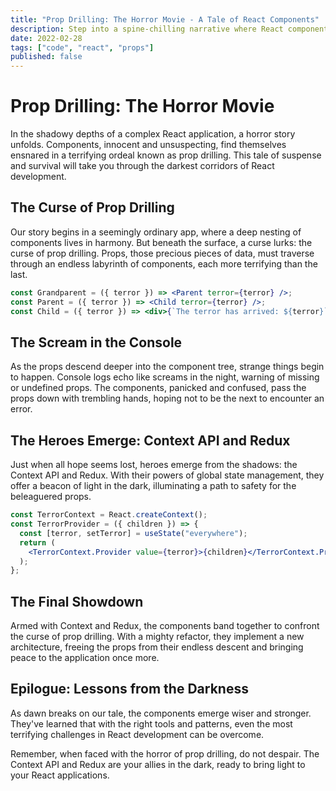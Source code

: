```yaml
---
title: "Prop Drilling: The Horror Movie - A Tale of React Components"
description: Step into a spine-chilling narrative where React components face the dread of prop drilling. Discover how using Context API or Redux can save your components from the depths of despair in this humorous take on a common React challenge.
date: 2022-02-28
tags: ["code", "react", "props"]
published: false
---
```


# Prop Drilling: The Horror Movie

In the shadowy depths of a complex React application, a horror story unfolds. Components, innocent and unsuspecting, find themselves ensnared in a terrifying ordeal known as prop drilling. This tale of suspense and survival will take you through the darkest corridors of React development.

## The Curse of Prop Drilling

Our story begins in a seemingly ordinary app, where a deep nesting of components lives in harmony. But beneath the surface, a curse lurks: the curse of prop drilling. Props, those precious pieces of data, must traverse through an endless labyrinth of components, each more terrifying than the last.

```jsx
const Grandparent = ({ terror }) => <Parent terror={terror} />;
const Parent = ({ terror }) => <Child terror={terror} />;
const Child = ({ terror }) => <div>{`The terror has arrived: ${terror}`}</div>;
```

## The Scream in the Console

As the props descend deeper into the component tree, strange things begin to happen. Console logs echo like screams in the night, warning of missing or undefined props. The components, panicked and confused, pass the props down with trembling hands, hoping not to be the next to encounter an error.

## The Heroes Emerge: Context API and Redux

Just when all hope seems lost, heroes emerge from the shadows: the Context API and Redux. With their powers of global state management, they offer a beacon of light in the dark, illuminating a path to safety for the beleaguered props.

```jsx
const TerrorContext = React.createContext();
const TerrorProvider = ({ children }) => {
  const [terror, setTerror] = useState("everywhere");
  return (
    <TerrorContext.Provider value={terror}>{children}</TerrorContext.Provider>
  );
};
```

## The Final Showdown

Armed with Context and Redux, the components band together to confront the curse of prop drilling. With a mighty refactor, they implement a new architecture, freeing the props from their endless descent and bringing peace to the application once more.

## Epilogue: Lessons from the Darkness

As dawn breaks on our tale, the components emerge wiser and stronger. They've learned that with the right tools and patterns, even the most terrifying challenges in React development can be overcome.

Remember, when faced with the horror of prop drilling, do not despair. The Context API and Redux are your allies in the dark, ready to bring light to your React applications.
